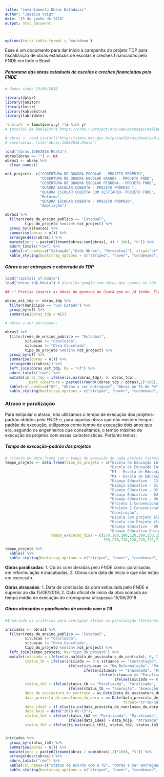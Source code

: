 ---
title: "Levantamento Obras Estaduais"
author: "Jessica Voigt"
date: "15 de junho de 2018"
output: html_document

---

```{r, echo = FALSE}
options(knitr.table.format = 'markdown')
```


Esse é um documento para dar início a campanha do projeto TDP para fiscalização de obras estaduais de escolas e creches financiadas pelo FNDE em todo o Brasil.    


##### **Panorama das obras estaduais de escolas e creches financiadas pelo FNDE**

```{r, echo=F, eval=TRUE, warning=FALSE, message=FALSE}
# dados simec 15/06/2018

library(dplyr)
library(janitor)
library(knitr)
library(kableExtra)
library(lubridate)

`%notin%` = function(x,y) !(x %in% y)
# tutorial de kableExtra https://cran.r-project.org/web/packages/kableExtra/vignettes/awesome_table_in_html.html

# obras <- read.csv(url("http://simec.mec.gov.br/painelObras/download.php"), sep=";")
# save(obras, file="obras.15062018.Rdata")

load("obras.15062018.Rdata")
obras[obras == ""] <- NA
obras1 <- obras %>%
  clean_names()

not_project<- c("COBERTURA DE QUADRA ESCOLAR - PROJETO PRÓPRIO",
                "COBERTURA DE QUADRA ESCOLAR GRANDE - PROJETO FNDE",
                "COBERTURA DE QUADRA ESCOLAR PEQUENA - PROJETO FNDE",
                "QUADRA ESCOLAR COBERTA - PROJETO PRÓPRIO ",
                "QUADRA ESCOLAR COBERTA COM VESTIÁRIO- PROJETO FNDE",
                "Reforma",
                "QUADRA ESCOLAR COBERTA - PROJETO PRÓPRIO",
                "Ampliação")

obras1 %>%
  filter(rede_de_ensino_publico == "Estadual",
         tipo_do_projeto %notin% not_project) %>%
  group_by(situacao) %>%
  summarise(obras = n()) %>%
  arrange(desc(obras)) %>%
  mutate(perc = paste0((round(obras/sum(obras), 4) * 100), "%")) %>%
  adorn_totals("row") %>% 
  kable(col.names=c("Situação","Qtde Obras", "Percentual"), align="cr") %>%
  kable_styling(bootstrap_options = c("striped", "hover", "condensed", "responsive"))

```

  

##### **Obras a ser entregues e cobertuda do TDP**

```{r, echo=F, eval=TRUE, warning=FALSE, message=FALSE}

load("capitais_uf.Rdata")
load("obras_tdp.Rdata") # planilha google com obras que upamos no tdp

## !! Preciso inserir as obras do governo do Ceará que eu já tenho. Elas não foram pedidas na leva a Júlia. 

obras_est_tdp <- obras_tdp %>%
  filter(municipio == "Gov Estado") %>%
  group_by(uf) %>%
  summarise(obras_tdp = n())

# obras a ser entregues:

obras1 %>%
  filter(rede_de_ensino_publico == "Estadual",
         situacao != "Concluída",
         situacao != "Obra Cancelada",
         tipo_do_projeto %notin% not_project) %>%
  group_by(uf) %>%
  summarise(obras = n()) %>%
  arrange(desc(obras)) %>%
  left_join(obras_est_tdp, by = "uf") %>%
  adorn_totals("row") %>% 
  mutate(obras_tdp = ifelse(is.na(obras_tdp), 0, obras_tdp),
           perc_cobertura = paste0((round((obras_tdp / obras),2)*100), "%")) %>%
  kable(col.names=c("UF", "Obras a ser entregues", "Obras no Tá de Pé", "% Cobertura"), align="cr") %>%
  kable_styling(bootstrap_options = c("striped", "hover", "condensed", "responsive"))


```

  
### Atraso e paralização  

Para estipular o atraso, nós utilizamos o tempo de execução dos projetos-padrão obtidos pelo FNDE e, para aquelas obras que não existem tempo-padrão de execução, utilizamos como tempo de execução dois anos que era, segundo os engenheiros que consultamos, o tempo máximo de execução de projetos com essas características. Portanto temos:  


##### **Tempo de execução-padrão dos projetos**
```{r, echo=F, eval=TRUE, warning=FALSE, message=FALSE}
# Criando um data.frame com o tempo de execução de cada projeto (terminar)
tempo_projeto <- data.frame(tipo_do_projeto = c("Escola de Educação Infantil Tipo B",
                                                "Escola de Educação Infantil Tipo C",
                                                "MI - Escola de Educação Infantil Tipo B",
                                                "MI - Escola de Educação Infantil Tipo C",
                                                "Espaço Educativo - 12 Salas",
                                                "Espaço Educativo - 01 Sala",
                                                "Espaço Educativo - 02 Salas",
                                                "Espaço Educativo - 04 Salas",
                                                "Espaço Educativo - 06 Salas",
                                                "Projeto 1 Convencional",
                                                "Projeto 2 Convencional",
                                                "Construção",
                                                "Escola com projeto elaborado pelo concedente",
                                                "Escola com Projeto elaborado pelo proponente",
                                                "Espaço Educativo - 08 Salas",
                                                "Espaço Educativo Ensino Médio Profissionalizante"),
                     tempo_execucao_dias = c(270,180,180,120,390,150,150,210,210,
                                             330,270,720,720,720,720,720))

tempo_projeto %>%
  kable() %>%
  kable_styling(bootstrap_options = c("striped", "hover", "condensed", "responsive"))

```

**Obras paralisadas**: 
    1. Obras consideradas pelo FNDE como: paralisadas, em reformulação e inacabadas;
    2. Obras com data de início e que não estão em execução.
    
**Obras atrasadas**:
    1. Data de conclusão da obra estipulada pelo FNDE é superior ao dia 15/06/2018;
    2. Data oficial de início da obra somada ao tempo médio de execução do cronograma ultrapassa 15/06/2018.  


##### **Obras atrasadas e paralisadas de acordo com a TB**


```{r, echo=F, eval=TRUE, warning=FALSE, message=FALSE}



#Inserindo os critérios para averiguar atraso ou paralização (terminar)

iniciadas <- obras1 %>%
  filter(rede_de_ensino_publico == "Estadual",
         situacao != "Concluída",
         situacao != "Obra Cancelada",
         tipo_do_projeto %notin% not_project) %>%
  left_join(tempo_projeto, by="tipo_do_projeto") %>%
  mutate(iniciada = ifelse(is.na(data_de_assinatura_do_contrato), 0, 1),
         status_tb = ifelse(iniciada == 0 & situacao == "Contratação", "Contratação",
                             ifelse(situacao == "Em Reformulação", "Paralisada",
                                    ifelse(situacao == "Inacabada", "Paralisada",
                                           ifelse(situacao == "Paralisada", "Paralisada",
                                                  ifelse(iniciada == 0 & situacao == "Licitação", "Licitação",ifelse(iniciada == 0 & situacao == "Planejamento pelo proponente", "Planejamento pelo proponente",ifelse(iniciada == 1 & situacao == "Contratação", "Paralisada", ifelse( iniciada == 1 & situacao == "Licitação", "Paralisada",ifelse(iniciada == 1 & situacao == "Planejamento pelo proponente", "Paralisada","Execução"))))))))),
         status_tb2 = ifelse(status_tb == "Paralisada", "Paralisada",
                             ifelse(status_tb == "Execução", "Execução", "Não iniciada")),
         data_de_assinatura_do_contrato = as.Date(data_de_assinatura_do_contrato, format="%Y-%m-%d %H:%M:%S"),
         data_prevista_de_conclusao_da_obra = as.Date(data_prevista_de_conclusao_da_obra,
                                                      format="%Y-%m-%d %H:%M:%S"),
         data_ideal = if_else(is.na(data_prevista_de_conclusao_da_obra), data_de_assinatura_do_contrato + tempo_execucao_dias ,data_prevista_de_conclusao_da_obra),
         data_hoje = date("2018-06-15"),
         status_tb3 = ifelse(status_tb2 == "Paralisada", "Paralisada",
                             ifelse(data_ideal > data_hoje, "Atrasada", status_tb2)),
         status_tb3 = ifelse(is.na(status_tb3), status_tb2, status_tb3))


iniciadas %>%
  group_by(status_tb3) %>%
  summarise(obras = n()) %>%
  mutate(perc = paste0((round(obras / sum(obras),2)*100), "%")) %>%
  arrange(desc(obras)) %>%
  adorn_totals("row") %>%
  kable(col.names=c("Status de acordo com a TB", "Obras a ser entregues", "%"), align="cr") %>%
  kable_styling(bootstrap_options = c("striped", "hover", "condensed", "responsive"))
  


```

